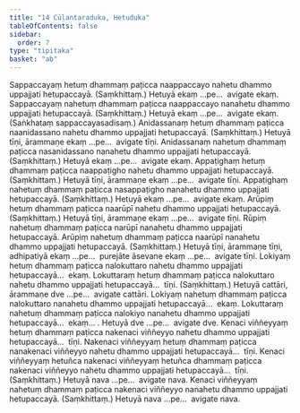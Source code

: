 ```yaml
---
title: "14 Cūḷantaraduka, Hetuduka"
tableOfContents: false
sidebar:
  order: 7
type: "tipitaka"
basket: "ab"
---
```



<DynamicBreadcrumb />

<Division number="47">

<Paragraph number="106">
Sappaccayaṃ hetuṃ dhammaṃ paṭicca naappaccayo nahetu dhammo uppajjati hetupaccayā. (Saṃkhittaṃ.) Hetuyā ekaṃ …pe…  avigate ekaṃ.
</Paragraph>

<Paragraph number="107">
Sappaccayaṃ nahetuṃ dhammaṃ paṭicca naappaccayo nanahetu dhammo uppajjati hetupaccayā. (Saṃkhittaṃ.) Hetuyā ekaṃ …pe…  avigate ekaṃ. (Saṅkhataṃ sappaccayasadisaṃ.)
</Paragraph>

</Division>
<Division number="48">

<Paragraph number="108">
Anidassanaṃ hetuṃ dhammaṃ paṭicca naanidassano nahetu dhammo uppajjati hetupaccayā. (Saṃkhittaṃ.) Hetuyā tīṇi, ārammaṇe ekaṃ …pe…  avigate tīṇi.
</Paragraph>

<Paragraph number="109">
Anidassanaṃ nahetuṃ dhammaṃ paṭicca nasanidassano nanahetu dhammo uppajjati hetupaccayā. (Saṃkhittaṃ.) Hetuyā ekaṃ …pe…  avigate ekaṃ.
</Paragraph>

</Division>
<Division number="49">

<Paragraph number="110">
Appaṭighaṃ hetuṃ dhammaṃ paṭicca naappaṭigho nahetu dhammo uppajjati hetupaccayā. (Saṃkhittaṃ.) Hetuyā tīṇi, ārammaṇe ekaṃ …pe…  avigate tīṇi.
</Paragraph>

<Paragraph number="111">
Appaṭighaṃ nahetuṃ dhammaṃ paṭicca nasappaṭigho nanahetu dhammo uppajjati hetupaccayā. (Saṃkhittaṃ.) Hetuyā ekaṃ …pe…  avigate ekaṃ.
</Paragraph>

</Division>
<Division number="50">

<Paragraph number="112">
Arūpiṃ hetuṃ dhammaṃ paṭicca naarūpī nahetu dhammo uppajjati hetupaccayā. (Saṃkhittaṃ.) Hetuyā tīṇi, ārammaṇe ekaṃ …pe…  avigate tīṇi.
</Paragraph>

<Paragraph number="113">
Rūpiṃ nahetuṃ dhammaṃ paṭicca narūpī nanahetu dhammo uppajjati hetupaccayā.
</Paragraph>

<Paragraph number="114">
Arūpiṃ nahetuṃ dhammaṃ paṭicca naarūpī nanahetu dhammo uppajjati hetupaccayā. (Saṃkhittaṃ.) Hetuyā tīṇi, ārammaṇe tīṇi, adhipatiyā ekaṃ …pe…  purejāte āsevane ekaṃ …pe…  avigate tīṇi.
</Paragraph>

</Division>
<Division number="51">

<Paragraph number="115">
Lokiyaṃ hetuṃ dhammaṃ paṭicca nalokuttaro nahetu dhammo uppajjati hetupaccayā…  ekaṃ.
</Paragraph>

<Paragraph number="116">
Lokuttaraṃ hetuṃ dhammaṃ paṭicca nalokuttaro nahetu dhammo uppajjati hetupaccayā…  tīṇi. (Saṃkhittaṃ.) Hetuyā cattāri, ārammaṇe dve …pe…  avigate cattāri.
</Paragraph>

<Paragraph number="117">
Lokiyaṃ nahetuṃ dhammaṃ paṭicca nalokuttaro nanahetu dhammo uppajjati hetupaccayā…  ekaṃ.
</Paragraph>

<Paragraph number="118">
Lokuttaraṃ nahetuṃ dhammaṃ paṭicca nalokiyo nanahetu dhammo uppajjati hetupaccayā…  ekaṃ… . Hetuyā dve …pe…  avigate dve.
</Paragraph>

</Division>
<Division number="52">

<Paragraph number="119">
Kenaci viññeyyaṃ hetuṃ dhammaṃ paṭicca nakenaci viññeyyo nahetu dhammo uppajjati hetupaccayā…  tīṇi.
</Paragraph>

<Paragraph number="120">
Nakenaci viññeyyaṃ hetuṃ dhammaṃ paṭicca nanakenaci viññeyyo nahetu dhammo uppajjati hetupaccayā…  tīṇi.
</Paragraph>

<Paragraph number="121">
Kenaci viññeyyaṃ hetuñca nakenaci viññeyyaṃ hetuñca dhammaṃ paṭicca nakenaci viññeyyo nahetu dhammo uppajjati hetupaccayā…  tīṇi. (Saṃkhittaṃ.) Hetuyā nava …pe…  avigate nava.
</Paragraph>

<Paragraph number="122">
Kenaci viññeyyaṃ nahetuṃ dhammaṃ paṭicca nakenaci viññeyyo nanahetu dhammo uppajjati hetupaccayā. (Saṃkhittaṃ.) Hetuyā nava …pe…  avigate nava.
</Paragraph>
</Division>
